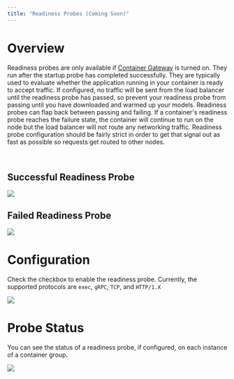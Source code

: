 ```yaml
---
title: "Readiness Probes (Coming Soon)"
---
```


# Overview

Readiness probes are only available if [Container Gateway](/container-engine/networking) is turned on. They run after the startup probe has completed successfully. They are typically used to evaluate whether the application running in your container is ready to accept traffic. If configured, no traffic will be sent from the load balancer until the readiness probe has passed, so prevent your readiness probe from passing until you have downloaded and warmed up your models. Readiness probes can flap back between passing and failing. If a container's readiness probe reaches the failure state, the container will continue to run on the node but the load balancer will not route any networking traffic. Readiness probe configuration should be fairly strict in order to get that signal out as fast as possible so requests get routed to other nodes.

<br />

## Successful Readiness Probe

<img src="/container-engine/images/bca39c9-image1.png"/>

<br />

## Failed Readiness Probe

<img src="/container-engine/images/2a724dc-image1.png"/>

<br />

# Configuration

Check the checkbox to enable the readiness probe. Currently, the supported protocols are `exec`, `gRPC`, `TCP`, and `HTTP/1.X`

<img src="/container-engine/images/1a0226c-image.png"/>

<br />

# Probe Status

You can see the status of a readiness probe, if configured, on each instance of a container group.

<img src="/container-engine/images/43b86cb-image.png"/>

